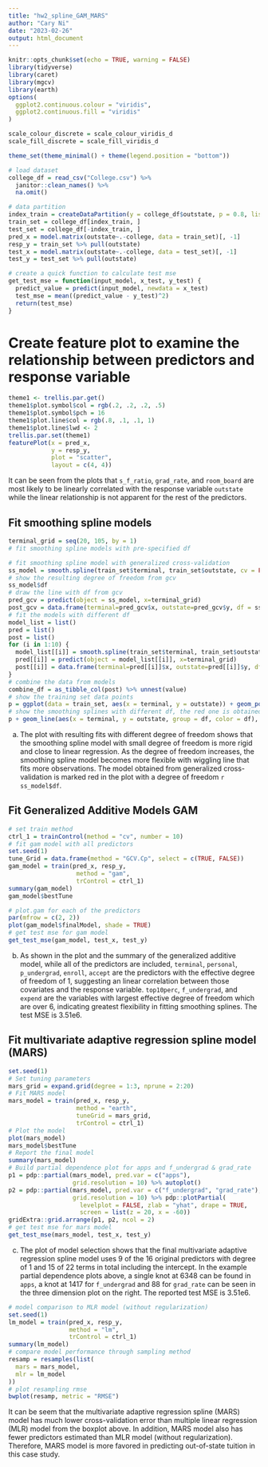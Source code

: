 ```yaml
---
title: "hw2_spline_GAM_MARS"
author: "Cary Ni"
date: "2023-02-26"
output: html_document
---
```


```r
knitr::opts_chunk$set(echo = TRUE, warning = FALSE)
library(tidyverse)
library(caret)
library(mgcv)
library(earth)
options(
  ggplot2.continuous.colour = "viridis",
  ggplot2.continuous.fill = "viridis"
)

scale_colour_discrete = scale_colour_viridis_d
scale_fill_discrete = scale_fill_viridis_d

theme_set(theme_minimal() + theme(legend.position = "bottom"))
```

```r
# load dataset
college_df = read_csv("College.csv") %>% 
  janitor::clean_names() %>% 
  na.omit()

# data partition
index_train = createDataPartition(y = college_df$outstate, p = 0.8, list = FALSE)
train_set = college_df[index_train, ]
test_set = college_df[-index_train, ]
pred_x = model.matrix(outstate~.-college, data = train_set)[, -1]
resp_y = train_set %>% pull(outstate)
test_x = model.matrix(outstate~.-college, data = test_set)[, -1]
test_y = test_set %>% pull(outstate)

# create a quick function to calculate test mse
get_test_mse = function(input_model, x_test, y_test) {
  predict_value = predict(input_model, newdata = x_test)
  test_mse = mean((predict_value - y_test)^2)
  return(test_mse)
}
```

# Create feature plot to examine the relationship between predictors and response variable

```r
theme1 <- trellis.par.get()
theme1$plot.symbol$col = rgb(.2, .2, .2, .5)
theme1$plot.symbol$pch = 16
theme1$plot.line$col = rgb(.8, .1, .1, 1)
theme1$plot.line$lwd <- 2
trellis.par.set(theme1)
featurePlot(x = pred_x, 
            y = resp_y, 
            plot = "scatter", 
            layout = c(4, 4))
```

It can be seen from the plots that `s_f_ratio`, `grad_rate`, and `room_board` are most likely to be linearly correlated with the response variable `outstate` while the linear relationship is not apparent for the rest of the predictors. 

## Fit smoothing spline models

```r
terminal_grid = seq(20, 105, by = 1)
# fit smoothing spline models with pre-specified df

# fit smoothing spline model with generalized cross-validation
ss_model = smooth.spline(train_set$terminal, train_set$outstate, cv = FALSE)
# show the resulting degree of freedom from gcv
ss_model$df
# draw the line with df from gcv
pred_gcv = predict(object = ss_model, x=terminal_grid)
post_gcv = data.frame(terminal=pred_gcv$x, outstate=pred_gcv$y, df = ss_model$df)
# fit the models with different df
model_list = list()
pred = list()
post = list()
for (i in 1:10) {
  model_list[[i]] = smooth.spline(train_set$terminal, train_set$outstate, df = 2*i)
  pred[[i]] = predict(object = model_list[[i]], x=terminal_grid)
  post[[i]] = data.frame(terminal=pred[[i]]$x, outstate=pred[[i]]$y, df = 2*i)
}
# combine the data from models 
combine_df = as_tibble_col(post) %>% unnest(value)
# show the training set data points
p = ggplot(data = train_set, aes(x = terminal, y = outstate)) + geom_point(color= rgb(.2, .4, .2, .5))
# show the smoothing splines with different df, the red one is obtained from gcv
p + geom_line(aes(x = terminal, y = outstate, group = df, color = df), data = combine_df) + geom_line(aes(x = terminal, y = outstate), color = 'red', data = post_gcv)
```

(a) The plot with resulting fits with different degree of freedom shows that the smoothing spline model with small degree of freedom is more rigid and close to linear regression. As the degree of freedom increases, the smoothing spline model becomes more flexible with wiggling line that fits more observations. The model obtained from generalized cross-validation is marked red in the plot with a degree of freedom `r ss_model$df`. 

## Fit Generalized Additive Models GAM

```r
# set train method
ctrl_1 = trainControl(method = "cv", number = 10)
# fit gam model with all predictors
set.seed(1)
tune_Grid = data.frame(method = "GCV.Cp", select = c(TRUE, FALSE))
gam_model = train(pred_x, resp_y, 
                   method = "gam",
                   trControl = ctrl_1)
summary(gam_model)
gam_model$bestTune
```

```r
# plot.gam for each of the predictors
par(mfrow = c(2, 2))
plot(gam_model$finalModel, shade = TRUE)
# get test mse for gam model
get_test_mse(gam_model, test_x, test_y)
```

(b) As shown in the plot and the summary of the generalized additive model, while all of the predictors are included,  `terminal`, `personal`, `p_undergrad`, `enroll`, `accept` are the predictors with the effective degree of freedom of 1, suggesting an linear correlation between those covariates and the response variable. `top10perc`, `f_undergrad`, and `expend` are the variables with largest effective degree of freedom which are over 6, indicating greatest flexibility in fitting smoothing splines. The test MSE is 3.51e6. 

## Fit multivariate adaptive regression spline model (MARS)

```r
set.seed(1)
# Set tuning parameters
mars_grid = expand.grid(degree = 1:3, nprune = 2:20)
# Fit MARS model
mars_model = train(pred_x, resp_y, 
                   method = "earth",
                   tuneGrid = mars_grid,
                   trControl = ctrl_1)
# Plot the model
plot(mars_model)
mars_model$bestTune
# Report the final model
summary(mars_model)
# Build partial dependence plot for apps and f_undergrad & grad_rate
p1 = pdp::partial(mars_model, pred.var = c("apps"), 
                  grid.resolution = 10) %>% autoplot()
p2 = pdp::partial(mars_model, pred.var = c("f_undergrad", "grad_rate"), 
                  grid.resolution = 10) %>% pdp::plotPartial(
                    levelplot = FALSE, zlab = "yhat", drape = TRUE, 
                    screen = list(z = 20, x = -60))
gridExtra::grid.arrange(p1, p2, ncol = 2)
# get test mse for mars model
get_test_mse(mars_model, test_x, test_y)
```

(c) The plot of model selection shows that the final multivariate adaptive regression spline model uses 9 of the 16 original predictors with degree of 1 and 15 of 22 terms in total including the intercept. In the example partial dependence plots above, a single knot at 6348 can be found in `apps`, a knot at 1417 for `f_undergrad` and 88 for `grad_rate` can be seen in the three dimension plot on the right. The reported test MSE is 3.51e6. 

```r
# model comparison to MLR model (without regularization)
set.seed(1)
lm_model = train(pred_x, resp_y,
                 method = "lm",
                 trControl = ctrl_1)
summary(lm_model)
# compare model performance through sampling method
resamp = resamples(list(
  mars = mars_model,
  mlr = lm_model
))
# plot resampling rmse
bwplot(resamp, metric = "RMSE")
```

It can be seem that the multivariate adaptive regression spline (MARS) model has much lower cross-validation error than multiple linear regression (MLR) model from the boxplot above. In addition, MARS model also has fewer predictors estimated than MLR model (without regularization). Therefore, MARS model is more favored in predicting out-of-state tuition in this case study. 





